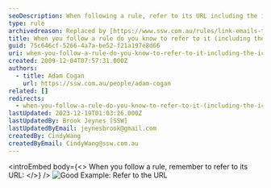 ```yaml
---
seoDescription: When following a rule, refer to its URL including the icon.
type: rule
archivedreason: Replaced by [https://www.ssw.com.au/rules/link-emails-to-the-rule-or-template-they-follow](/rules/link-emails-to-the-rule-or-template-they-follow)
title: When you follow a rule do you know to refer to it (including the icon)?
guid: 75c646cf-5266-4a7a-be52-f21a197e8d66
uri: when-you-follow-a-rule-do-you-know-to-refer-to-it-including-the-icon
created: 2009-12-04T07:57:31.000Z
authors:
  - title: Adam Cogan
    url: https://ssw.com.au/people/adam-cogan
related: []
redirects:
  - when-you-follow-a-rule-do-you-know-to-refer-to-it-(including-the-icon)
lastUpdated: 2023-12-19T01:03:26.000Z
lastUpdatedBy: Brook Jeynes [SSW]
lastUpdatedByEmail: jeynesbrook@gmail.com
createdBy: CindyWang
createdByEmail: CindyWang@ssw.com.au
---
```


<introEmbed
  body={<>
When you follow a rule, remember to refer to its URL:
  </>}
/>
![Good Example: Refer to the URL](/uploads/rules/when-you-follow-a-rule-do-you-know-to-refer-to-it-including-the-icon/RuleReferrence.jpg)
